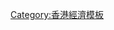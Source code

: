 {{Navbox
|name = 香港貨幣
|title = [[港元|香港貨幣]]
|state = {{{state|autocollapse}}}
|listclass = hlist

|group1 = [[香港紙幣|流通紙幣]]
|list1 = 
* [[香港十元紙幣|$10]]
* [[香港二十元紙幣|$20]]
* [[香港五十元紙幣|$50]]
* [[香港一百元紙幣|$100]]
* ''[[香港一百五十元紙幣|$150]]'' 
* [[香港五百元紙幣|$500]]
* [[香港一千元紙幣|$1000]]

|group2 = [[香港硬幣|流通硬幣]]
|list2 = 
* [[香港一毫硬幣|10c]]
* [[香港二毫硬幣|20c]]
* [[香港五毫硬幣|50c]]
* [[香港一元硬幣|$1]]
* [[香港二元硬幣|$2]]
* [[香港五元硬幣|$5]]
* [[香港十元硬幣|$10]]

|group3 = 已停用紙幣
|list3 = 
* [[香港一仙紙幣|1c]]
* [[香港五仙紙幣|5c]]
* [[香港一毫紙幣|10c]]
* [[香港一元紙幣|$1]]
* [[香港五元紙幣|$5]]
* [[香港二十五元紙幣|$25]]
* [[香港二百元紙幣|$200]]
* [[香港三百元紙幣|$300]]

|group4 = 已停用硬幣
|list4 = 
* [[香港一文硬幣|1m]]
* [[香港一仙硬幣|1c]]
* [[香港五仙硬幣|5c]] 

|group5 = 發鈔機構
|list5 = 
* [[香港金融管理局]]
* [[香港上海滙豐銀行|滙豐銀行]]
* [[渣打銀行（香港）|渣打銀行]]
* [[中銀香港]]
* ''<s>[[有利银行]]</s>''
* ''<s>[[東藩滙理銀行]]</s>''
* ''<s>[[中華滙理銀行]]</s>''
* ''<s>[[印度新金山中國渣打銀行]]</s>''
}}
<noinclude>
{{collapsible option}}
[[Category:香港經濟模板]]
</noinclude>